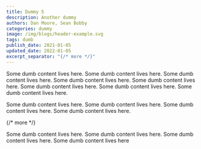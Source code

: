 ```yaml
---
title: Dummy 5
description: Another dummy
authors: Dan Moore, Sean Bobby
categories: dummy
image: /img/blogs/header-example.svg
tags: dumb
publish_date: 2021-01-05
updated_date: 2022-01-05
excerpt_separator: "{/* more */}"
---
```


Some dumb content lives here. Some dumb content lives here. Some dumb content lives here. Some dumb content lives here. Some dumb content lives here. Some dumb content lives here. Some dumb content lives here. Some dumb content lives here.

Some dumb content lives here. Some dumb content lives here. Some dumb content lives here. Some dumb content lives here.

{/* more */}

Some dumb content lives here. Some dumb content lives here. Some dumb content lives here. Some dumb content lives here